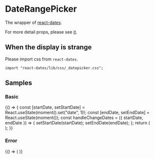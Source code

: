 
<Meta title="Components/Inputs/DateRangePicker" component={DateRangePicker} />

# DateRangePicker

The wrapper of [react-dates](https://github.com/airbnb/react-dates).

For more detail props, please see [it](https://github.com/airbnb/react-dates#daterangepicker).

<ArgsTable of={DateRangePicker} />

## When the display is strange

Please import css from `react-dates`.

```tsx
import "react-dates/lib/css/_datepicker.css";
```

## Samples

### Basic

<Canvas>
  <Story name="Basic">
    {() => {
      const [startDate, setStartDate] = React.useState(moment().set("date", 1));
      const [endDate, setEndDate] = React.useState(moment());
      const handleChangeDates = ({ startDate, endDate }) => {
        setStartDate(startDate);
        setEndDate(endDate);
      };
      return (
        <div style={{ height: "400px" }}>
          <DateRangePicker
            startDate={startDate}
            endDate={endDate}
            onDatesChange={handleChangeDates}
          />
        </div>
      );
    }}
  </Story>
</Canvas>

### Error

<Canvas>
  <Story name="Error">
    {() => (
      <DateRangePicker
        startDate={moment().set("date", 1)}
        endDate={moment()}
        error={true}
      />
    )}
  </Story>
</Canvas>
